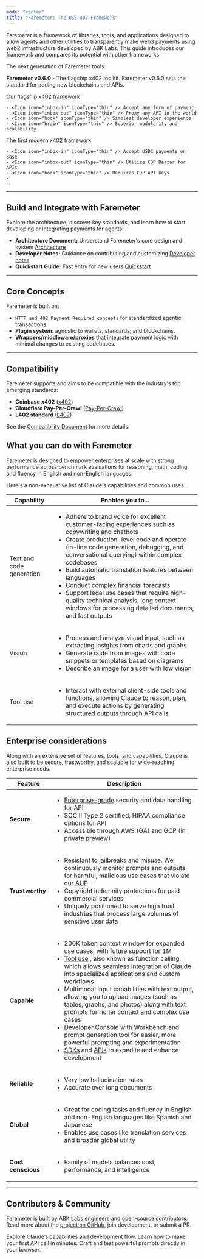 ```yaml
---
mode: "center"
title: "Faremeter: The OSS 402 Framework"
---
```


Faremeter is a framework of libraries, tools, and applications designed to allow agents and other utilities to transparently make web3 payments using web2 infrastructure developed by ABK Labs. This guide introduces our framework and compares its potential with other frameworks.

<Tip>
  The next generation of Faremeter tools:

  **Faremeter v0.6.0** - The flagship x402 toolkit. Faremeter v0.6.0 sets the standard for adding new blockchains and APIs.
</Tip>

<CardGroup cols={2}>
  <Card title="Faremeter 0.6.0" icon="trophy" href="/en/docs/about-claude/models/overview#model-comparison-table">
    Our flagship x402 framework

    - <Icon icon="inbox-in" iconType="thin" /> Accept any form of payment
    - <Icon icon="inbox-out" iconType="thin" /> Proxy any API in the world
    - <Icon icon="book" iconType="thin" /> Simplest developer experience
    - <Icon icon="brain" iconType="thin" /> Superior modularity and scalability
  </Card>
  <Card title="Coinbase x402" icon="star" href="/en/docs/about-claude/models/overview#model-comparison-table">
    The first modern x402 framework

    - <Icon icon="inbox-in" iconType="thin" /> Accept USDC payments on Base
    - <Icon icon="inbox-out" iconType="thin" /> Utilize CDP Baazar for APIs
    - <Icon icon="book" iconType="thin" /> Requires CDP API keys
    - 
    - 
  </Card>
</CardGroup>

---

## Build and Integrate with Faremeter

Explore the architecture, discover key standards, and learn how to start developing or integrating payments for agents:

- **Architecture Document:** Understand Faremeter's core design and system [Architecture](https://github.com/faremeter/faremeter/blob/main/ARCHITECTURE.md)
- **Developer Notes:** Guidance on contributing and customizing [Developer notes](https://github.com/faremeter/faremeter/blob/main/DEV.md)
- **Quickstart Guide:** Fast entry for new users [Quickstart](https://github.com/faremeter/faremeter/blob/main/QUICKSTART.md)

---

## Core Concepts

Faremeter is built on:

- `HTTP and 402 Payment Required concepts` for standardized agentic transactions.
- **Plugin system**: agnostic to wallets, standards, and blockchains.
- **Wrappers/middleware/proxies** that integrate payment logic with minimal changes to existing codebases.

---

## Compatibility

Faremeter supports and aims to be compatible with the industry's top emerging standards:

- **Coinbase x402** ([x402](https://github.com/coinbase/x402))
- **Cloudflare Pay-Per-Crawl** ([Pay-Per-Crawl](https://www.cloudflare.com/paypercrawl-signup/))
- **L402 standard** ([L402](https://www.l402.org))

See the [Compatibility Document](https://github.com/faremeter/faremeter/blob/main/COMPATIBILITY.md) for more details.

## What you can do with Faremeter

Faremeter is designed to empower enterprises at scale with strong performance across benchmark evaluations for reasoning, math, coding, and fluency in English and non-English languages.

Here's a non-exhaustive list of Claude's capabilities and common uses.

| Capability               | Enables you to...                                                                                                                                                                                                                                                                                                                                                                                                                                                                                                                                |
| ------------------------ | ------------------------------------------------------------------------------------------------------------------------------------------------------------------------------------------------------------------------------------------------------------------------------------------------------------------------------------------------------------------------------------------------------------------------------------------------------------------------------------------------------------------------------------------------ |
| Text and code generation | <ul> <li> Adhere to brand voice for excellent customer-facing experiences such as copywriting and chatbots</li>  <li> Create production-level code and operate (in-line code generation, debugging, and conversational querying) within complex codebases</li>  <li> Build automatic translation features between languages</li>  <li> Conduct complex financial forecasts</li>  <li> Support legal use cases that require high-quality technical analysis, long context windows for processing detailed documents, and fast outputs</li>  </ul> |
| Vision                   | <ul> <li> Process and analyze visual input, such as extracting insights from charts and graphs</li>  <li> Generate code from images with code snippets or templates based on diagrams</li>  <li> Describe an image for a user with low vision</li>  </ul>                                                                                                                                                                                                                                                                                        |
| Tool use                 | <ul> <li> Interact with external client-side tools and functions, allowing Claude to reason, plan, and execute actions by generating structured outputs through API calls</li>  </ul>                                                                                                                                                                                                                                                                                                                                                            |

## Enterprise considerations

Along with an extensive set of features, tools, and capabilities, Claude is also built to be secure, trustworthy, and scalable for wide-reaching enterprise needs.

| Feature            | Description                                                                                                                                                                                                                                                                                                                                                                                                                                                                                                                                                                                                                                                                                                                                                                                                                 |
| ------------------ | --------------------------------------------------------------------------------------------------------------------------------------------------------------------------------------------------------------------------------------------------------------------------------------------------------------------------------------------------------------------------------------------------------------------------------------------------------------------------------------------------------------------------------------------------------------------------------------------------------------------------------------------------------------------------------------------------------------------------------------------------------------------------------------------------------------------------- |
| **Secure**         | <ul> <li> <a href="https://trust.anthropic.com/"> Enterprise-grade</a>   security and data handling for API</li>  <li> SOC II Type 2 certified, HIPAA compliance options for API</li>  <li> Accessible through AWS (GA) and GCP (in private preview)</li>  </ul>                                                                                                                                                                                                                                                                                                                                                                                                                                                                                                                                                            |
| **Trustworthy**    | <ul> <li> Resistant to jailbreaks and misuse. We continuously monitor prompts and outputs for harmful, malicious use cases that violate our <a href="https://www.anthropic.com/legal/aup"> AUP</a>  .</li>  <li> Copyright indemnity protections for paid commercial services</li>  <li> Uniquely positioned to serve high trust industries that process large volumes of sensitive user data</li>  </ul>                                                                                                                                                                                                                                                                                                                                                                                                                   |
| **Capable**        | <ul> <li> 200K token context window for expanded use cases, with future support for 1M</li>  <li> <a href="/en/docs/agents-and-tools/tool-use/overview"> Tool use</a>  , also known as function calling, which allows seamless integration of Claude into specialized applications and custom workflows</li>  <li> Multimodal input capabilities with text output, allowing you to upload images (such as tables, graphs, and photos) along with text prompts for richer context and complex use cases</li>  <li> <a href="https://console.anthropic.com"> Developer Console</a>   with Workbench and prompt generation tool for easier, more powerful prompting and experimentation</li>  <li> <a href="/en/api/client-sdks"> SDKs</a>   and <a href="/en/api"> APIs</a>   to expedite and enhance development</li>  </ul> |
| **Reliable**       | <ul> <li> Very low hallucination rates</li>  <li> Accurate over long documents</li>  </ul>                                                                                                                                                                                                                                                                                                                                                                                                                                                                                                                                                                                                                                                                                                                                  |
| **Global**         | <ul> <li> Great for coding tasks and fluency in English and non-English languages like Spanish and Japanese</li>  <li> Enables use cases like translation services and broader global utility</li>  </ul>                                                                                                                                                                                                                                                                                                                                                                                                                                                                                                                                                                                                                   |
| **Cost conscious** | <ul> <li> Family of models balances cost, performance, and intelligence</li>  </ul>                                                                                                                                                                                                                                                                                                                                                                                                                                                                                                                                                                                                                                                                                                                                         |

---

## Contributors & Community

Faremeter is built by ABK Labs engineers and open-source contributors. Read more about the [project on GitHub](https://github.com/faremeter/faremeter), join development, or submit a PR.

<CardGroup cols={3}>
  <Card title="Intro to Claude" icon="check" href="/en/docs/intro-to-claude">
    Explore Claude’s capabilities and development flow.
  </Card>
  <Card title="Quickstart" icon="bolt-lightning" href="/en/resources/quickstarts">
    Learn how to make your first API call in minutes.
  </Card>
  <Card title="Claude Console" icon="code" href="https://console.anthropic.com">
    Craft and test powerful prompts directly in your browser.
  </Card>
</CardGroup>
